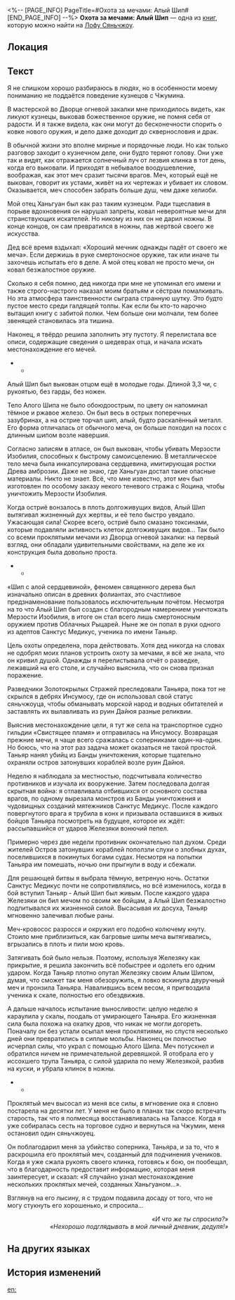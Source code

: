 <%-- [PAGE_INFO]
PageTitle=#Охота за мечами: Алый Шип#
[END_PAGE_INFO] --%>
{{Дополнить}}
{{Книга Инфобокс
|id           = 387
|Название     = 
|Изображение  = Иконка Пергамент Сяньчжоу.png
|Мир          = Лофу Сяньчжоу
|Томов        = 1
|Автор        = <!--нужно добавить-->
|Описание     = Дневник Юньли, в котором описывается, как она охотилась за проклятым мечом.
|Том1         = {{tx}}
|Источник1    = {{tx|Отсутствует источник}}
|Персонажи    = 
|Фракции      = 
}}
'''Охота за мечами: Алый Шип''' — одна из [[Книги|книг]], которую можно найти на [[Лофу Сяньчжоу]].

==Локация==
{{Отметка карты|<!--название карты-->|<!--id отметки-->}}

==Текст==
Я не слишком хорошо разбираюсь в людях, но в особенности моему пониманию не поддаётся поведение кузнецов с Чжумина.

В мастерской во Дворце огневой закалки мне приходилось видеть, как ликуют кузнецы, выковав божественное оружие, не помня себя от радости. И я также видела, как они могут до бесконечности спорить о ковке нового оружия, и дело даже доходит до сквернословия и драк.

В обычной жизни это вполне мирные и порядочные люди. Но как только разговор заходит о кузнечном деле, они будто теряют голову. Они уже так и видят, как отражается солнечный луч от лезвия клинка в тот день, когда его выковали. И приходят в небывалое воодушевление, воображая, как этот меч сразит тысячи врагов. Меч, который ещё не выкован, говорит их устами, живёт на их чертежах и убивает их словом. Оказывается, меч способен забрать больше душ, чем даже хелиоби.

Мой отец Ханьгуан был как раз таким кузнецом. Ради тщеславия в порыве вдохновения он нарушал запреты, ковал невероятные мечи для странствующих искателей. Но никому из них он не дарил ножны. В конце концов, он сам превратился в ножны, пав жертвой своего же искусства.

Дед всё время вздыхал: «Хороший мечник однажды падёт от своего же меча». Если держишь в руке смертоносное оружие, так или иначе ты захочешь испытать его в деле. А мой отец ковал не просто мечи, он ковал безжалостное оружие.

Сколько я себя помню, дед никогда при мне не упоминал его имени и также строго-настрого наказал моим братьям и сёстрам помалкивать. Но эта атмосфера таинственности сыграла странную шутку. Это будто пустое место среди галдящей толпы. Как если бы кто-то нарочно вытащил книгу с забитой полки. Чем больше они молчали, тем более звенящей становилась эта тишина.

Наконец, я твёрдо решила заполнить эту пустоту. Я перелистала все описи, содержащие сведения о шедеврах отца, и начала искать местонахождение его мечей.

***

Алый Шип был выкован отцом ещё в молодые годы. Длиной 3,3 чи, с рукоятью, без гарды, без ножен.

Тело Алого Шипа не было обоюдоострым, по цвету он напоминал тёмное и ржавое железо. Он был весь в острых поперечных зазубринах, а на острие торчал шип, алый, будто раскалённый металл. Его форма отличалась от обычного меча, он больше походил на посох с длинным шипом возле навершия.

Согласно записям в атласе, он был выкован, чтобы убивать Мерзости Изобилия, способных к быстрому самоисцелению. В металлическое тело меча была инкапсулирована сердцевина, имитирующая ростки Древа амброзии. Даже не знаю, где Ханьгуан достал такие опасные материалы. Никто не знает. Всё, что мне известно, этот меч был изготовлен по особому заказу некого теневого стража с Яоцина, чтобы уничтожить Мерзости Изобилия.

Когда остриё вонзалось в плоть долгоживущих видов, Алый Шип вытягивал жизненный дух жертвы, и её тело быстро увядало. Ужасающая сила! Скорее всего, остриё было смазано токсинами, которые подавляли активность клеток долгоживущих видов... Так было со всеми проклятыми мечами из Дворца огневой закалки: на первый взгляд, они обладали удивительными свойствами, на деле же их конструкция была довольно проста.

***

«Шип с алой сердцевиной», феномен священного дерева был изначально описан в древних фолиантах, это счастливое предзнаменование пользовалось исключительным почётом. Несмотря на то что Алый Шип был создан с благородным намерением уничтожать Мерзости Изобилия, в итоге он стал всего лишь смертоносным оружием против Облачных Рыцарей. Ныне же он попал в руки одного из адептов Санктус Медикус, ученика по имени Таньяр.

Цель охоты определена, пора действовать. Хотя дед никогда на словах не одобрял моих планов устроить охоту за мечами, я всё же знала, что он кривил душой. Однажды я перелистывала отчёт о разведке, лежавший на его столе, и случайно выяснила, что он снова признал поражение.

Разведчики Золотокрылых Стражей преследовали Таньяра, пока тот не скрылся в дебрях Инсумосу, где он использовал свой статус сяньчжоуца, чтобы обманывать морской народ и водных обитателей и заставлять их вылавливать из руин Дайюя разные реликвии.

Выяснив местонахождение цели, я тут же села на транспортное судно гильдии «Свистящее пламя» и отправилась на Инсумосу. Возвращая прежние мечи, я чаще всего сражалась с соперниками один-на-один. Но боюсь, что на этот раз задача может оказаться не такой простой. Таньяр нанял убийц из Банды уничтожения, которые тщательно охраняли остров затонувших кораблей возле руин Дайюя.

Неделю я наблюдала за местностью, подсчитывала количество противников и изучала их вооружение. Затем последовала долгая скрытная война: я отлавливала отбившихся от основного состава врагов, по одному вырезала монстров из Банды уничтожения и чудовищных созданий мятежников Санктус Медикус. После каждого повергнутого врага я трубила в конх и призывала оставшихся в живых бойцов Таньяра посмотреть на будущее, которое их ждёт: рассыпавшийся от ударов Железяки вонючий пепел.

Примерно через две недели противник окончательно пал духом. Среди жителей Остров затонувших кораблей поползли слухи о злобных духах, поселившихся в покинутых богами судах. Несмотря на попытки Таньяра им помешать, ночью они прыгнули в воду и сбежали.

Для решающей битвы я выбрала тёмную, ветреную ночь. Остатки Санктус Медикус почти не сопротивлялись, но всё изменилось, когда в бой вступил Таньяр - Алый Шип был живым. После каждого удара Железяки он бил мечом по своим же бойцам, а Алый Шип безжалостно подпитывался их жизненной силой. Высасывая их досуха, Таньяр мгновенно залечивал любые раны.

Меч-кровосос разросся и окружил его подобно колючему кнуту. Стоило мне приблизиться, как багровые шипы меча вытягивались, вгрызались в плоть и пили мою кровь.

Затягивать бой было нельзя. Поэтому, используя Железяку как прикрытие, я решила закончить всё побыстрее и одолеть его одним ударом. Когда Таньяр плотно опутал Железяку своим Алым Шипом, думая, что сможет так меня обезоружить, я ловко вскинула двуручный меч и пронзила Таньяра. Навалившись всем весом, я пригвоздила ученика к скале, полностью его обездвижив.

А дальше началось испытание выносливости: целую неделю я караулила у скалы, поодаль от умирающего Таньяра. Его жизненная сила была похожа на охапку дров, что никак не могли догореть. Поначалу он без устали осыпал меня проклятиями, но спустя несколько дней они превратились в сиплые мольбы. Наконец он полностью исчерпал силы, что украл с помощью Алого Шипа. Меч потускнел и обратился ничем не примечательной деревяшкой. Я отобрала его у иссохшего трупа Таньяра, с силой ударила по нему Железякой, разбив на куски, и убрала клинок в ножны.

***

Проклятый меч высосал из меня все силы, в мгновение ока я словно постарела на десятки лет. У меня не было в планах так скоро встречать старость, так что я полмесяца восстанавливалась на Талассе. Когда я уже собиралась сесть на торговое судно и вернуться на Чжумин, меня остановил один сяньчжоуец.

Он поблагодарил меня за убийство соперника, Таньяра, и за то, что я раскрошила его проклятый меч, созданный для подчинения учеников. Когда я уже сжала рукоять своего клинка, готовясь к бою, он пообещал, что в благодарность предоставит информацию, которая меня заинтересует, и сказал: «Я случайно узнал местонахождение нескольких проклятых мечей, созданных Ханьгуаном...».

Взглянув на его лысину, я с трудом подавила досаду от того, что не могу стукнуть его хорошенько, и спросила...

<div align="right">''«И что же ты спросила?»''<br />
''«Нехорошо подглядывать в мой личный дневник, дедуля!»''</div>



==На других языках==
{{На других языках
|en   = Sword Hunt Journal: Crimson Thorn
|zhs  = 猎剑日记：赤棘
|zht  = 獵劍日記：赤棘
|ja   = 猟剣日記：赤棘
|ko   = 마검 사냥 일기: 적극(赤棘)
|es   = Diario de un cazador de espadas: Espina Escarlata
|fr   = Journal de l'épée&nbsp;: Épine pourpre
|ru   = Охота за мечами: Алый Шип
|th   = ไดอารี่การล่าดาบ: หนามสีชาด
|vi   = Nhật Ký Săn Kiếm: Gai Đỏ
|de   = Schwertjagd-Tagebuch: Karminroter Stachel
|id   = Diari Berburu Pedang: Crimson Thorn
|pt   = Diário de Busca de Espadas: Espinho Carmesim
}}

==История изменений==
{{История изменений|3.5}}

[[en:]]